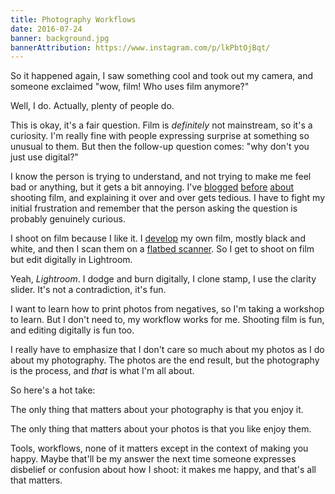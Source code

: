 ```yaml
---
title: Photography Workflows
date: 2016-07-24
banner: background.jpg
bannerAttribution: https://www.instagram.com/p/lkPbtOjBqt/
---
```



So it happened again, I saw something cool and took out my camera, and someone exclaimed "wow, film! Who uses film anymore?"

Well, I do. Actually, plenty of people do.


This is okay, it's a fair question. Film is _definitely_ not mainstream, so it's a curiosity. I'm really fine with people expressing surprise at something so unusual to them. But then the follow-up question comes: "why don't you just use digital?"

I know the person is trying to understand, and not trying to make me feel bad or anything, but it gets a bit annoying. I've [blogged](https://ashfurrow.com/blog/development/) [before](https://ashfurrow.com/blog/shooting-film/) [about](https://ashfurrow.com/blog/the-state-of-photography-in-2014/) shooting film, and explaining it over and over gets tedious. I have to fight my initial frustration and remember that the person asking the question is probably genuinely curious.

I shoot on film because I like it. I [develop](https://www.instagram.com/p/lmlVJ3jBrA/) my own film, mostly black and white, and then I scan them on a [flatbed scanner](http://amzn.to/2am4Czb). So I get to shoot on film but edit digitally in Lightroom. 

Yeah, _Lightroom_. I dodge and burn digitally, I clone stamp, I use the clarity slider. It's not a contradiction, it's fun.

I want to learn how to print photos from negatives, so I'm taking a workshop to learn. But I don't need to, my workflow works for me. Shooting film is fun, and editing digitally is fun too. 

I really have to emphasize that I don't care so much about my photos as I do about my photography. The photos are the end result, but the photography is the process, and _that_ is what I'm all about.

So here's a hot take:

The only thing that matters about your photography is that you enjoy it.

The only thing that matters about your photos is that you like enjoy them.

Tools, workflows, none of it matters except in the context of making you happy. Maybe that'll be my answer the next time someone expresses disbelief or confusion about how I shoot: it makes me happy, and that's all that matters.

  